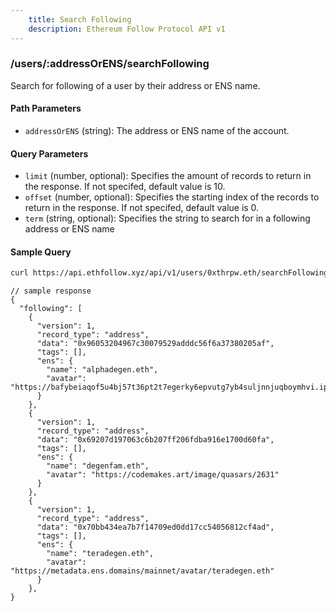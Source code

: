 ```yaml
---
    title: Search Following
    description: Ethereum Follow Protocol API v1
---
```


### /users/\:addressOrENS/searchFollowing
Search for following of a user by their address or ENS name. 

#### Path Parameters
- `addressOrENS` (string): The address or ENS name of the account.

#### Query Parameters
- `limit` (number, optional): Specifies the amount of records to return in the response. If not specifed, default value is 10.
- `offset` (number, optional): Specifies the starting index of the records to return in the response. If not specifed, default value is 0.
- `term` (string, optional): Specifies the string to search for in a following address or ENS name


#### Sample Query
```sh
curl https://api.ethfollow.xyz/api/v1/users/0xthrpw.eth/searchFollowing?term=degen
```

```jsonc
// sample response
{
  "following": [
    {
      "version": 1,
      "record_type": "address",
      "data": "0x96053204967c30079529adddc56f6a37380205af",
      "tags": [],
      "ens": {
        "name": "alphadegen.eth",
        "avatar": "https://bafybeiaqof5u4bj57t36pt2t7egerky6epvutg7yb4suljnnjuqboymhvi.ipfs.dweb.link/af1f0c19f22c6ee0ea9a9e5f89d585df1ab8c677ef0ef7f0a448cce0fef21a71.png"
      }
    },
    {
      "version": 1,
      "record_type": "address",
      "data": "0x69207d197063c6b207ff206fdba916e1700d60fa",
      "tags": [],
      "ens": {
        "name": "degenfam.eth",
        "avatar": "https://codemakes.art/image/quasars/2631"
      }
    },
    {
      "version": 1,
      "record_type": "address",
      "data": "0x70bb434ea7b7f14709ed0dd17cc54056812cf4ad",
      "tags": [],
      "ens": {
        "name": "teradegen.eth",
        "avatar": "https://metadata.ens.domains/mainnet/avatar/teradegen.eth"
      }
    },
}
```